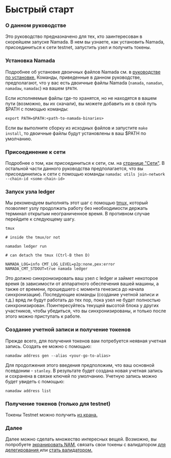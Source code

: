 # Быстрый старт

### О данном руководстве

Это руководство предназначено для тех, кто заинтересован в скорейшем запуске Namada. В нем вы узнаете, как установить Namada, присоединиться к сети testnet, запустить узел и получить токены.

### Установка Namada

Подробнее об установке двоичных файлов Namada см. в [руководстве по установке.](./install.mdx) Команды, приведенные в данном руководстве, предполагают, что у вас есть двоичные файлы Namada (`namada`, `namadan`, `namadaw`, `namadac`) на вашем `$PATH`.

Если исполняемые файлы где-то хранятся, но не находятся в вашем пути (возможно, вы их скачали), вы можете добавить их в свой путь $PATH с помощью команды:

```shell copy
export PATH=$PATH:<path-to-namada-binaries>
```

Если вы выполните сборку из исходных файлов и запустите `make install`, то двоичные файлы будут установлены в ваш $PATH по умолчанию.

### Присоединение к сети

Подробнее о том, как присоединиться к сети, см. на [странице "Сети"](../networks.mdx). В остальной части данного руководства предполагается, что вы присоединились к сети с помощью команды `namadac utils join-network --chain-id <some-chain-id>`

### Запуск узла ledger

Мы рекомендуем выполнять этот шаг с помощью [tmux,](https://www.hamvocke.com/blog/a-quick-and-easy-guide-to-tmux/) который позволяет узлу продолжать работу без необходимости держать терминал открытым неограниченное время. В противном случае перейдите к следующему шагу.

```shell copy
tmux
 
# inside the tmux/or not
 
namadan ledger run
 
# can detach the tmux (Ctrl-B then D)
```

```shell copy
NAMADA_LOG=info CMT_LOG_LEVEL=p2p:none,pex:error NAMADA_CMT_STDOUT=true namada ledger
```

Это должно синхронизировать ваш узел с ledger и займет некоторое время (в зависимости от аппаратного обеспечения вашей машины, а также от времени, прошедшего с момента генезиса до начала синхронизации). Последующие команды (создание учетной записи и т.д.) вряд ли будут работать до тех пор, пока узел не будет полностью синхронизирован. Поинтересуйтесь текущей высотой блока у других участников, чтобы убедиться, что вы синхронизированы, и только после этого можно приступать к работе.

### Создание учетной записи и получение токенов

Прежде всего, для получения токенов вам потребуется неявная учетная запись. Создать ее можно с помощью:

```shell copy
namadaw address gen --alias <your-go-to-alias>
```

Для продолжения этого введения предположим, что ваш основной псевдоним - `stanley`. В результате будет создана новая учетная запись и сохранена в связке ключей по умолчанию. Учетную запись можно будет увидеть с помощью:

```shell copy
namadaw address list
```

### Получение токенов (только для testnet)

Токены Testnet можно получить [из крана.](https://faucet.heliax.click/)

### Далее

Далее можно сделать множество интересных вещей. Возможно, вы попробуете [экранировать NAM](../users/shielded-accounts/shielded-transfers.mdx), связать свои токены с валидатором [для делегирования ](../users/delegators.mdx) или [стать валидатором.](./operators/validators.mdx)